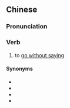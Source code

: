 {{also|不待说}}
==Chinese==
{{zh-forms|s=不待说}}

===Pronunciation===
{{zh-pron
|m=不dàishuō
|c=bat1 doi6 syut3
|cat=v
}}

===Verb===
{{zh-verb}}

# to [[go without saying]]

====Synonyms====
* {{zh-l|不消說}}
* {{zh-l|不言而喻}}
* {{zh-l|不用說}}
* {{zh-l|沒說的}}